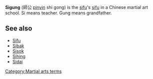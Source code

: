'''Sigung''' (&#24107;&#20844; [[pinyin]] shi gong) is the [[sifu]]'s [[sifu]] in a Chinese martial art school.  Si means teacher.  Gung means grandfather.

==See also==
*[[Sifu]]
*[[Sibak]]
*[[Sisok]]
*[[Sihing]]
*[[Sidai]]


{{ma-stub}}
[[Category:Martial arts terms]]